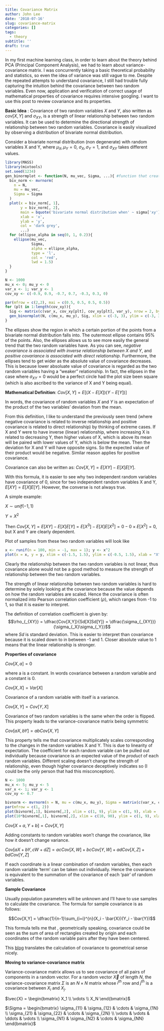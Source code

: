 ```yaml
---
title: Covariance Matrix
author: John Lee
date: '2018-07-16'
slug: covariance-matrix
categories: []
tags:
  - theory
subtitle: ''
draft: true
---
```

In my first machine learning class, in order to learn about the theory behind PCA (Principal Component Analysis), we had to learn about variance-covariance matrix. I was concurrently taking a basic theoretical probability and statistics, so even the idea of variance was still vague to me. Despite the repeated attempts to understand covariance, I still had trouble fully capturing the intuition behind the covariance between two random variables. Even now, application and verification of correct usage of mathematical properties of covariance requires intensive googling. I want to use this post to review covariance and its properties.

**Basic Idea** : Covariance of two random variables $X$ and $Y$, also written as $cov[X,Y]$ and $\sigma_{XY}$, is a strength of linear relationship between two random variables. It can be used to determine the directional strength of relationship between two random variables. Covariance is easily visualized by observing a distribution of bivariate normal distribution.

Consider a bivariate normal distribution (non degenerate) with random variables X and Y, where $\mu_X, \mu_Y = 0$, $\sigma_X, \sigma_Y = 1$, and $\sigma_{XY}$ takes different values.
```r
library(MASS)
library(mixtools)
set.seed(1234)
gen_binormplot <- function(N, mu_vec, Sigma, ...){ #function that creates a plot for randomly generated bivariate normal distribution
  biv_norm <- mvrnorm(
    n = N,
    mu = mu_vec,
    Sigma = Sigma
  )
  plot(x = biv_norm[, 1],
       y = biv_norm[, 2],
       main = bquote('bivariate normal distribution when' ~ sigma['xy'] == .(Sigma[2])),
       xlab = 'x',
       ylab = 'y',
       col = 'dark grey',
       ...)
  for (ellipse_alpha in seq(0, 1, 0.2)){
    ellipse(mu_vec,
            Sigma,
            alpha = ellipse_alpha,
            type = 'l',
            col = 'red',
            lwd = 1.5)
  }
}

N <- 1000
mu_x <- 0; mu_y <- 0
var_x <- 1; var_y <- 1
cov_xy <- c(-0.9, 0.9, -0.7, 0.7, -0.3, 0.3, 0)

par(mfrow = c(2,2), mai = c(0.5, 0.5, 0.5, 0.5))
for (plt in 1:length(cov_xy)){
  Sig <- matrix(c(var_x, cov_xy[plt], cov_xy[plt], var_y), nrow = 2, byrow = TRUE)
  gen_binormplot(N, c(mu_x, mu_y), Sig, xlim = c(-3, 3), ylim = c(-3, 3))
}
``` 
The ellipses show the region in which a certain portion of the points from a bivariate normal distribution falls into. The outermost ellipse contains 95% of the points. Also, the ellipses allows us to see more easily the general trend that the two random variables have. As you can see, *negative covariance is associated with inverse relationship between X and Y*, and *positive covariance is associated with direct relationship*. Furthermore, the ellipses tend to get wider as the absolute value of covariance decreases. This is because lower absoluate value of covariance is regarded as the two random variables having a "weaker" relationship. In fact, the ellipses in the case where $\sigma_{XY} = 0$ would be a perfect circle had the plot size been square (which is also ascribed to the variance of X and Y being equal).

**Mathematical Definition**: $Cov[X, Y] = E\big[(X-E[X])(Y-E[Y])\big]$

In words, the covariance of random variables $X$ and $Y$ is an expectation of the product of the two variables' deviation from the mean.

From this definition, I like to understand the previously seen trend (where negative covariance is related to inverse relationship and positive covariance is related to direct relationship) by thinking of extreme cases. If X and Y were to have inverse (linear) relationship, where increasing X is related to decreasing Y, then higher values of X, which is above its mean will be paired with lower values of Y, which is below the mean. Then the deviation for X and Y will have opposite signs. So the expected value of their product would be negative. Similar reason applies for positive covariance.

Covariance can also be written as: $Cov[X, Y] = E[XY] - E[X]E[Y]$.

With this formula, it is easier to see why two independent random variables have covariance of 0, since for two independent random variables X and Y, $E[XY] = E[X]E[Y]$. However, the converse is not always true. 

A simple example:

$X \sim unif(-1, 1)$

$Y = X^2$

Then $Cov[X, Y] = E[XY] - E[X]E[Y] = E[X^3] - E[X]E[X^2] = 0 - 0 \times E[X^2] = 0$, but X and Y are clearly dependent.

Plot of samples from these two random variables will look like
```r
x <- runif(n = 100, min = -1, max = 1); y <- x^2
plot(x = x, y = y, xlim = c(-1.5, 1.5), ylim = c(-0.5, 1.5), xlab = "X", ylab = "Y")
```

Clearly the relationship between the two random variables is not linear, thus covariance alone would not be a good method to measure the strength of relationship between the two random variables.

The strength of linear relationship between two random variables is hard to determine by solely looking at the covariance because the value depends on how the random variables are scaled. Hence the covariance is often normalized into Pearson correlation coefficient ($\rho$), which ranges from -1 to 1, so that it is easier to interpret. 

The definition of correlation coefficient is given by: $$\rho_{_{XY}} = \dfrac{Cov[X,Y]}{Sd[X]Sd[Y]} = \dfrac{\sigma_{_{XY}}}{\sigma_{_X}\sigma_{_Y}}$$
where $Sd$ is standard deviation. This is easier to interpret than covariance because it is scaled down to in between -1 and 1. Closer absolute value to 1 means that the linear relationship is stronger.

**Properties of covariance**

$Cov[X, a] = 0$ 

where a is a constant. In words covariance between a random variable and a constant is 0.

$Cov[X,X] = Var[X]$ 

Covariance of a random variable with itself is a variance.

$Cov[X,Y] = Cov[Y,X]$ 

Covariance of two random variables is the same when the order is flipped. This property leads to the variance-covariance matrix being symmetric

$Cov[aX,bY] = abCov[X,Y]$ 

This property tells me that covariance multiplicately scales corresponding to the changes in the random variables X and Y. This is due to linearity of expectation. The coefficient for each random variable can be pulled out individually because covariance is an expected value of the *product* of each random variables. Different scaling doesn't change the strength of relationship, even though higher covariance deceptively indicates so (I could be the only person that had this misconception).

```r
N <- 1000
mu_x <- 5; mu_y <- 5
var_x <- 1; var_y <- 1
cov_xy <- 0.7

bivnorm <- mvrnorm(n = N, mu = c(mu_x, mu_y), Sigma = matrix(c(var_x, cov_xy, cov_xy, var_y), nrow = 2, byrow = TRUE))
par(mfrow = c(1, 2))
plot(bivnorm[,1], bivnorm[,2], xlim = c(1, 9), ylim = c(1, 9), xlab = 'X', ylab = 'Y')
plot(10*bivnorm[,1], bivnorm[,2], xlim = c(10, 90), ylim = c(1, 9), xlab = '10 * X', ylab = 'Y')
```

$Cov[X + a, Y + b] = Cov[X,Y]$

Adding constants to random variables won't change the covariance, like how it doesn't change variance.

$Cov[aX + bY,cW + dZ] = acCov[X,W] + bcCov[Y,W] + adCov[X,Z] + bdCov[Y,Z]$

If each coordinate is a linear combination of random variables, then each random variable 'term' can be taken out individually. Hence the covariance is equivalent to the summation of the covariance of each 'pair' of random variables.

**Sample Covariance**

Usually population parameters will be unknown and I'll have to use samples to calculate the covariance. The formula for sample covariance is as follows:

$$Cov[X,Y] = \dfrac{1}{n-1}\sum_{i=i}^{n}(X_i - \bar{X})(Y_i - \bar{Y})$$

This formula tells me that , geometrically speaking, covariance could be seen as the sum of area of rectangles created by origin and each coordinates of the random variable pairs after they have been centered.

This [blog](https://stats.seandolinar.com/covariance-different-ways-to-explain/) translates the calculation of covariance to geometrical sense nicely.

**Moving to variance-covariance matrix**

Variance-covariance matrix allows us to see covariance of all pairs of components in a random vector. For a random vector $\vec{X}$ of length $N$, the variance-covariance matrix $\Sigma$ is an $N \times N$ matrix whose $i^{th}$ row and $j^{th}$ is a covariance between $X_i$ and $X_j$.

$\vec{X} = \begin{bmatrix} X_1 \\ \vdots \\ X_N \end{bmatrix}$

$\Sigma = \begin{bmatrix} \sigma_{11} & \sigma_{12} & \cdots & \sigma_{1N} \\ \sigma_{21} & \sigma_{22} & \cdots & \sigma_{2N} \\ \vdots & \vdots & \ddots & \vdots \\ \sigma_{N1} & \sigma_{N2} & \cdots & \sigma_{NN} \end{bmatrix}$

